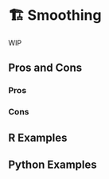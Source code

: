 # 🏗️ Smoothing {#sec-time-series-smooth}

WIP

## Pros and Cons

### Pros

### Cons

## R Examples

## Python Examples

